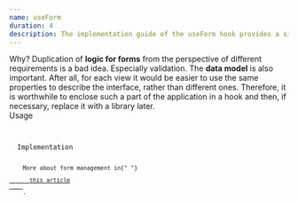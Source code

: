 ```yaml
---
name: useForm
duration: 4
description: The implementation guide of the useForm hook provides a simple API to create, maintain and validate all form-connected logic.
---
```


<Section>
  <XL>Why?</XL>
  <M>
    Duplication of <B>logic for forms</B> from the perspective of different
    requirements is a bad idea. Especially validation.
  </M>
  <M>
    The <B>data model</B> is also important. After all, for each view it would
    be easier to use the same properties to describe the interface, rather than
    different ones.
  </M>
  <M>
    Therefore, it is worthwhile to enclose such a part of the application in a
    hook and then, if necessary, replace it with a library later.
  </M>
</Section>

<Section>
  <XL>Usage</XL>
  <Code
    mode="dynamic"
    lang="tsx"
    description="Easy forms with useForm"
    linesCount={60}
    src="/snippets/courses/react-hooks-spellbook/UseFormUsage.tsx"
  />
</Section>

<Section>
  <XL>Implementation</XL>
  <Code
    mode="dynamic"
    lang="ts"
    description="Looks tricky because of TypeScript generics"
    src="/snippets/courses/react-hooks-spellbook/useForm.ts"
    linesCount={179}
  />
  <Hint hasBg>
    More about form management in{" "}
    <A href="/articles/react/build-use-form-hook-in-react/" outside>
      this article
    </A>
    .
  </Hint>
</Section>
